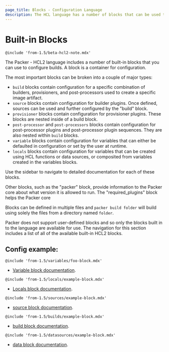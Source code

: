 ```yaml
---
page_title: Blocks - Configuration Language
description: The HCL language has a number of blocks that can be used to configure builds.
---
```


# Built-in Blocks

`@include 'from-1.5/beta-hcl2-note.mdx'`

The Packer - HCL2 language includes a number of built-in blocks that you can
use to configure builds. A block is a container for configuration.

The most important blocks can be broken into a couple of major types:

- `build` blocks contain configuration for a specific combination of builders,
  provisioners, and post-processors used to create a specific image artifact.
- `source` blocks contain configuration for builder plugins. Once defined,
  sources can be used and further configured by the "build" block.
- `provisioner` blocks contain configuration for provisioner plugins. These
  blocks are nested inside of a build block.
- `post-processor` and `post-processors` blocks contain configuration for
  post-processor plugins and post-processor plugin sequences. They are also
  nested within `build` blocks.
- `variable` blocks contain configuration for variables that can either be
  defaulted in configuration or set by the user at runtime.
- `locals` blocks contain configuration for variables that can be created using
  HCL functions or data sources, or composited from variables created in the
  variables blocks.

Use the sidebar to navigate to detailed documentation for each of these blocks.

Other blocks, such as the "packer" block, provide information to the Packer core
about what version it is allowed to run. The "required_plugins" block helps the
Packer core

Blocks can be defined in multiple files and `packer build folder` will build
using solely the files from a directory named `folder`.

Packer does not support user-defined blocks and so only the blocks built in to
the language are available for use. The navigation for this section includes a
list of all of the available built-in HCL2 blocks.

## Config example:

`@include 'from-1.5/variables/foo-block.mdx'`

- [Variable block documentation](/docs/templates/hcl_templates/blocks/variable).

`@include 'from-1.5/locals/example-block.mdx'`

- [Locals block documentation](/docs/templates/hcl_templates/blocks/locals).

`@include 'from-1.5/sources/example-block.mdx'`

- [source block documentation](/docs/templates/hcl_templates/blocks/source).

`@include 'from-1.5/builds/example-block.mdx'`

- [build block documentation](/docs/templates/hcl_templates/blocks/build).

`@include 'from-1.5/datasources/example-block.mdx'`

- [data block documentation](/docs/templates/hcl_templates/blocks/data).
